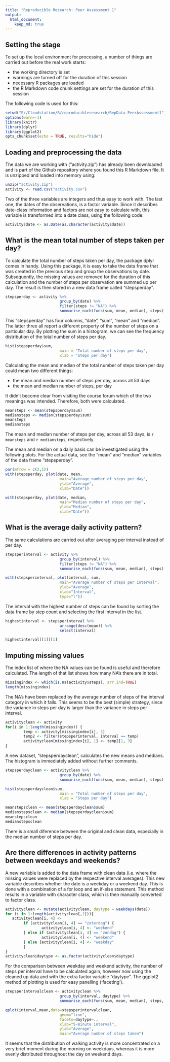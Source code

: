 ```yaml
---
title: "Reproducible Research: Peer Assessment 1"
output: 
  html_document:
    keep_md: true
---
```



## Setting the stage
To set up the local environment for processing, a number of things are carried out before the real work starts:
        
- the working directory is set  
- warnings are turned off for the duration of this session    
- necessary R packages are loaded       
- the R Markdown code chunk settings are set for the duration of this session   

The following code is used for this:
```r
setwd("E:/Cloudstation/R/reproducibleresearch/RepData_PeerAssessment1")
options(warn=-1)
library(knitr)
library(dplyr)
library(ggplot2)
opts_chunk$set(echo = TRUE, results="hide")
``` 

## Loading and preprocessing the data
The data we are working with ("activity.zip") has already been downloaded and is part of the Github repository where you found this R Markdown file. It is unzipped and loaded into memory using:

```r
unzip("activity.zip")
activity <- read.csv("activity.csv")
```

Two of the three variables are integers and thus easy to work with. The last one, the dates of the observations, is a factor variable. Since it describes date-class information and factors are not easy to calculate with, this variable is transformed into a date class, using the following code:

```r
activity$date <- as.Date(as.character(activity$date))
```

## What is the mean total number of steps taken per day?
To calculate the total number of steps taken per day, the package dplyr comes in handy. Using this package, it is easy to take the data frame that was created in the previous step and group the observations by date. Subsequently, the missing values are removed for the duration of this calculation and the number of steps per observation are summed up per day. The result is then stored in a new data frame called "stepsperday". 

```r
stepsperday <- activity %>%
                        group_by(date) %>%
                        filter(steps != "NA") %>%
                        summarise_each(funs(sum, mean, median), steps)
```

This "stepsperday" has four columns, "date", "sum", "mean" and "median". The latter three all report a different property of the number of steps on a particular day. By plotting the sum in a histogram, we can see the frequency distribution of the total number of steps per day.

```r
hist(stepsperday$sum, 
                        main = "Total number of steps per day",
                        xlab = "Steps per day")
```

Calculating the mean and median of the total number of steps taken per day could mean two different things:
        
- the mean and median number of steps per day, across all 53 days       
- the mean and median number of steps, per day  

It didn't become clear from visiting the course forum which of the two meanings was intended. Therefore, both were calculated.

```r
meansteps <- mean(stepsperday$sum)
mediansteps <- median(stepsperday$sum)
meansteps
mediansteps
```

The mean and median number of steps per day, across all 53 days, is `r meansteps` and `r mediansteps`, respectively. 

The mean and median on a daily basis can be investigated using the following plots. For the actual data, see the "mean" and "median" variables of the data frame "stepsperday".

```r
par(mfrow = c(2,1))
with(stepsperday, plot(date, mean, 
                        main="Average number of steps per day",
                        ylab="Average", 
                        xlab="Date"))

with(stepsperday, plot(date, median, 
                        main="Median number of steps per day",
                        ylab="Median", 
                        xlab="Date"))
```

## What is the average daily activity pattern?
The same calculations are carried out after averaging per interval instead of per day. 

```r
stepsperinterval <- activity %>%
                        group_by(interval) %>%
                        filter(steps != "NA") %>%
                        summarise_each(funs(sum, mean, median), steps)

with(stepsperinterval, plot(interval, sum, 
                        main="Average number of steps per interval",
                        ylab="Average", 
                        xlab="Interval", 
                        type="l"))
```

The interval with the highest number of steps can be found by sorting the data frame by step count and selecting the first interval in the list.

```r
highestinterval <- stepsperinterval %>%
                        arrange(desc(mean)) %>%
                        select(interval)

highestinterval[[1]][1]
```

## Imputing missing values
The index list of where the NA values can be found is useful and therefore calculated. The length of that list shows how many NA's there are in total. 

```r
missingindex <- which(is.na(activity$steps), arr.ind=TRUE)
length(missingindex)
```

The NA's have been replaced by the average number of steps of the interval category in which it falls. This seems to be the best (simple) strategy, since the variance in steps per day is larger than the variance in steps per interval. 


```r
activityclean <- activity
for(i in 1:length(missingindex)) {
        temp <- activity[missingindex[i], 3]
        temp2 <- filter(stepsperinterval, interval == temp)
        activityclean[missingindex[i], 1] <- temp2[1, 3]
}
```

A new dataset, "stepsperdayclean", calculates the new means and medians. The histogram is immediately added without further comments. 

```r
stepsperdayclean <- activityclean %>%
                        group_by(date) %>%
                        summarise_each(funs(sum, mean, median), steps)
```


```r
hist(stepsperdayclean$sum, 
                        main = "Total number of steps per day",
                        xlab = "Steps per day")
```


```r
meanstepsclean <- mean(stepsperdayclean$sum)
medianstepsclean <- median(stepsperdayclean$sum)
meanstepsclean
medianstepsclean
```

There is a small diference between the original and clean data, especially in the median number of steps per day.

## Are there differences in activity patterns between weekdays and weekends?

A new variable is added to the data frame with clean data (i.e. where the missing values were replaced by the respective interval averages). This new variable describes whether the date is a weekday or a weekend day. This is done with a combination of a for loop and an if-else statement. This method results in a variable with character class, which is then manually converted to factor class. 

```r
activityclean <- mutate(activityclean, daytype = weekdays(date))
for (i in 1:length(activityclean[,1])){
   activityclean[i, 4] <-
        if (activityclean[i, 4] == "zaterdag") {
                activityclean[i, 4] <- "weekend"
        } else if (activityclean[i, 4] == "zondag") {
                activityclean[i, 4] <- "weekend"
        } else {activityclean[i, 4] <- "weekday"
        }     
}
activityclean$daytype <- as.factor(activityclean$daytype)
```

For the comparison between weekday and weekend activity, the number of steps per interval have to be calculated again, however now using the cleaned up data and with the extra factor variable "daytype". The ggplot2 method of plotting is used for easy panelling ('faceting'). 

```r
stepsperintervalclean <- activityclean %>%
                        group_by(interval, daytype) %>%
                        summarise_each(funs(sum, mean, median), steps, daytype)

qplot(interval,mean,data=stepsperintervalclean,
                        geom="line",
                        facets=daytype~.,
                        xlab="5-minute interval",
                        ylab="Average",
                        main="Average number of steps taken")

```

It seems that the distribution of walking activity is more concentrated on a very brief moment during the morning on weekdays, whereas it is more evenly distributed throughout the day on weekend days. 